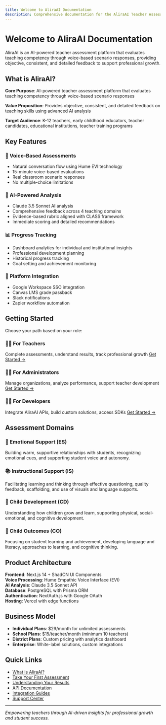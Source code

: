 ```yaml
---
title: Welcome to AliraAI Documentation
description: Comprehensive documentation for the AliraAI Teacher Assessment Platform
---
```


# Welcome to AliraAI Documentation

AliraAI is an AI-powered teacher assessment platform that evaluates teaching competency through voice-based scenario responses, providing objective, consistent, and detailed feedback to support professional growth.

## What is AliraAI?

**Core Purpose**: AI-powered teacher assessment platform that evaluates teaching competency through voice-based scenario responses

**Value Proposition**: Provides objective, consistent, and detailed feedback on teaching skills using advanced AI analysis

**Target Audience**: K-12 teachers, early childhood educators, teacher candidates, educational institutions, teacher training programs

## Key Features

### 🎤 Voice-Based Assessments
- Natural conversation flow using Hume EVI technology
- 15-minute voice-based evaluations
- Real classroom scenario responses
- No multiple-choice limitations

### 🤖 AI-Powered Analysis 
- Claude 3.5 Sonnet AI analysis
- Comprehensive feedback across 4 teaching domains
- Evidence-based rubric aligned with CLASS framework
- Immediate scoring and detailed recommendations

### 📊 Progress Tracking
- Dashboard analytics for individual and institutional insights
- Professional development planning
- Historical progress tracking
- Goal setting and achievement monitoring

### 🔗 Platform Integration
- Google Workspace SSO integration
- Canvas LMS grade passback
- Slack notifications
- Zapier workflow automation

## Getting Started

Choose your path based on your role:

### 👩‍🏫 For Teachers
Complete assessments, understand results, track professional growth
[Get Started →](/getting-started/quick-start/teachers)

### 👨‍💼 For Administrators
Manage organizations, analyze performance, support teacher development
[Get Started →](/getting-started/quick-start/administrators)

### 👨‍💻 For Developers
Integrate AliraAI APIs, build custom solutions, access SDKs
[Get Started →](/getting-started/quick-start/developers)

## Assessment Domains

### 🤗 Emotional Support (ES)
Building warm, supportive relationships with students, recognizing emotional cues, and supporting student voice and autonomy.

### 📚 Instructional Support (IS)
Facilitating learning and thinking through effective questioning, quality feedback, scaffolding, and use of visuals and language supports.

### 👶 Child Development (CD)
Understanding how children grow and learn, supporting physical, social-emotional, and cognitive development.

### 🎯 Child Outcomes (CO)
Focusing on student learning and achievement, developing language and literacy, approaches to learning, and cognitive thinking.

## Product Architecture

**Frontend**: Next.js 14 + ShadCN UI Components  
**Voice Processing**: Hume Empathic Voice Interface (EVI)  
**AI Analysis**: Claude 3.5 Sonnet API  
**Database**: PostgreSQL with Prisma ORM  
**Authentication**: NextAuth.js with Google OAuth  
**Hosting**: Vercel with edge functions  

## Business Model

- **Individual Plans**: $29/month for unlimited assessments
- **School Plans**: $15/teacher/month (minimum 10 teachers)  
- **District Plans**: Custom pricing with analytics dashboard
- **Enterprise**: White-label solutions, custom integrations

## Quick Links

- [What is AliraAI?](/getting-started/what-is-aliraai)
- [Take Your First Assessment](/getting-started/first-assessment)
- [Understanding Your Results](/user-guide/results/understanding-scores)
- [API Documentation](/developer-docs/api-reference/overview)
- [Integration Guides](/integrations)
- [Support Center](/support)

---

*Empowering teachers through AI-driven insights for professional growth and student success.*
